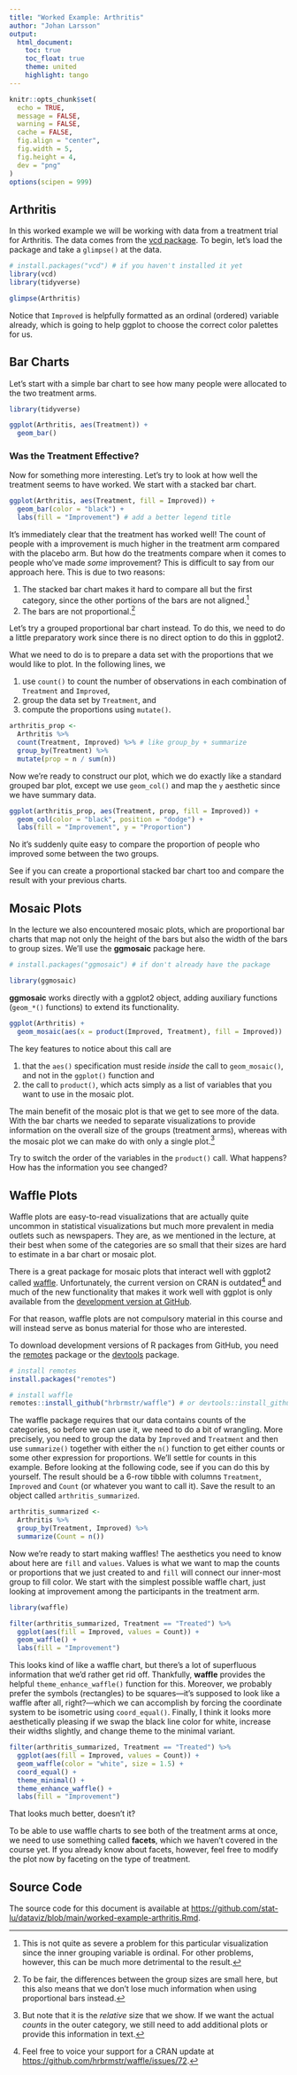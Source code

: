 ```yaml
---
title: "Worked Example: Arthritis"
author: "Johan Larsson"
output:
  html_document:
    toc: true
    toc_float: true
    theme: united
    highlight: tango
---
```


```r
knitr::opts_chunk$set(
  echo = TRUE,
  message = FALSE,
  warning = FALSE,
  cache = FALSE,
  fig.align = "center",
  fig.width = 5,
  fig.height = 4,
  dev = "png"
)
options(scipen = 999)
```

## Arthritis

In this worked example we will be working with data from a treatment trial for
Arthritis. The data comes from the [vcd
package](https://CRAN.R-project.org/package=vcd). To begin, let's load the
package and take a `glimpse()` at the data.

```r
# install.packages("vcd") # if you haven't installed it yet
library(vcd)
library(tidyverse)

glimpse(Arthritis)
```

Notice that `Improved` is helpfully formatted as an ordinal (ordered) variable
already, which is going to help ggplot to choose the correct color palettes for
us.

## Bar Charts

Let's start with a simple bar chart to see how many people were allocated to the
two treatment arms.

```r
library(tidyverse)

ggplot(Arthritis, aes(Treatment)) +
  geom_bar()
```

### Was the Treatment Effective?

Now for something more interesting. Let's try to look at how well the treatment
seems to have worked. We start with a stacked bar chart.

```r
ggplot(Arthritis, aes(Treatment, fill = Improved)) +
  geom_bar(color = "black") +
  labs(fill = "Improvement") # add a better legend title
```

It's immediately clear that the treatment has worked well! The count of people
with a improvement is much higher in the treatment arm compared with the placebo
arm. But how do the treatments compare when it comes to people who've made
*some* improvement? This is difficult to say from our approach here. This
is due to two reasons:

1. The stacked bar chart makes it hard to compare all but the
   first category, since the other portions of the bars are not aligned.^[This
   is not quite as severe a problem for this particular visualization since the
   inner grouping variable is ordinal. For other problems, however, this can
   be much more detrimental to the result.]
2. The bars are not proportional.^[To be fair, the differences between the group
   sizes are small here, but this also means that we don't lose much information
   when using proportional bars instead.]

Let's try a grouped proportional bar chart instead. To do this, we need
to do a little preparatory work since there is no direct option to do this
in ggplot2. 

What we need to do is to prepare a data set with the proportions that we would
like to plot. In the following lines, we

1. use `count()` to count the number of observations in each combination of
   `Treatment` and `Improved`,
2. group the data set by `Treatment`, and
3. compute the proportions using `mutate()`.

```r
arthritis_prop <-
  Arthritis %>%
  count(Treatment, Improved) %>% # like group_by + summarize
  group_by(Treatment) %>%
  mutate(prop = n / sum(n))
```

Now we're ready to construct our plot, which we do exactly like a standard
grouped bar plot, except we use `geom_col()` and map the `y` aesthetic since we
have summary data.

```r
ggplot(arthritis_prop, aes(Treatment, prop, fill = Improved)) +
  geom_col(color = "black", position = "dodge") +
  labs(fill = "Improvement", y = "Proportion")
```

No it's suddenly quite easy to compare the proportion of people who improved
some between the two groups. 

See if you can create a proportional stacked bar chart too and compare the
result with your previous charts.

## Mosaic Plots

In the lecture we also encountered mosaic plots, which are proportional bar
charts that map not only the height of the bars but also the width of the bars
to group sizes. We'll use the **ggmosaic** package here.

```r
# install.packages("ggmosaic") # if don't already have the package

library(ggmosaic)
```

**ggmosaic** works directly with a ggplot2 object,
adding auxiliary functions (`geom_*()` functions) to extend its functionality.

```r
ggplot(Arthritis) +
  geom_mosaic(aes(x = product(Improved, Treatment), fill = Improved))
```

The key features to notice about this call are

1. that the `aes()` specification must reside *inside* the call to
   `geom_mosaic()`, and not in the `ggplot()` function and
2. the call to `product()`, which acts simply as a list of variables that
   you want to use in the mosaic plot.

The main benefit of the mosaic plot is that we get to see more of the data. With
the bar charts we needed to separate visualizations to provide information on
the overall size of the groups (treatment arms), whereas with the mosaic plot we
can make do with only a single plot.^[But note that it is the *relative* size
that we show. If we want the actual *counts* in the outer category, we still
need to add additional plots or provide this information in text.]

Try to switch the order of the variables in the `product()` call. What
happens? How has the information you see changed?

## Waffle Plots

Waffle plots are easy-to-read visualizations that are actually quite uncommon
in statistical visualizations but much more prevalent in media outlets such as
newspapers. They are, as we mentioned in the lecture, at their best when some of
the categories are so small that their sizes are hard to estimate in a
bar chart or mosaic plot.

There is a great package for mosaic plots that interact well with ggplot2 called
[waffle](https://CRAN.R-project.org/package=waffle). Unfortunately, the current
version on CRAN is outdated^[Feel free to voice your support for a CRAN update
at <https://github.com/hrbrmstr/waffle/issues/72>.] and much of the new
functionality that makes it work well with ggplot is only available from the
[development version at GitHub](https://github.com/hrbrmstr/waffle).

For that reason, waffle plots are not compulsory material in this course and
will instead serve as bonus material for those who are interested.

To download development versions of R packages from GitHub, you need the 
[remotes](https://CRAN.R-project.org/package=remotes) package or the
[devtools](https://CRAN.R-project.org/package=devtools) package.

```r
# install remotes
install.packages("remotes")

# install waffle
remotes::install_github("hrbrmstr/waffle") # or devtools::install_github()
```

The waffle package requires that our data contains counts of the categories, so
before we can use it, we need to do a bit of wrangling. More precisely, you need
to group the data by `Improved` and `Treatment` and then use `summarize()`
together with either the `n()` function to get either counts or some other
expression for proportions. We'll settle for counts in this example. Before
looking at the following code, see if you can do this by yourself. The result
should be a 6-row tibble with columns `Treatment`, `Improved` and `Count` (or
whatever you want to call it). Save the result to an object called
`arthritis_summarized`.

```r
arthritis_summarized <-
  Arthritis %>%
  group_by(Treatment, Improved) %>%
  summarize(Count = n())
```

Now we're ready to start making waffles! The aesthetics you need to know about
here are `fill` and `values`. Values is what we want to map the counts or
proportions that we just created to and `fill` will connect our inner-most group
to fill color. We start with the simplest possible waffle chart, just looking at
improvement among the participants in the treatment arm.

```r
library(waffle)

filter(arthritis_summarized, Treatment == "Treated") %>%
  ggplot(aes(fill = Improved, values = Count)) +
  geom_waffle() +
  labs(fill = "Improvement")
```

This looks kind of like a waffle chart, but there's a lot of superfluous
information that we'd rather get rid off. Thankfully, **waffle** provides the
helpful `theme_enhance_waffle()` function for this. Moreover, we probably prefer
the symbols (rectangles) to be squares---it's supposed to look like a waffle
after all, right?---which we can accomplish by forcing the coordinate system to
be isometric using `coord_equal()`. Finally, I think it looks more aesthetically
pleasing if we swap the black line color for white, increase their widths
slightly, and change theme to the minimal variant.

```r
filter(arthritis_summarized, Treatment == "Treated") %>%
  ggplot(aes(fill = Improved, values = Count)) +
  geom_waffle(color = "white", size = 1.5) +
  coord_equal() +
  theme_minimal() +
  theme_enhance_waffle() +
  labs(fill = "Improvement")
```

That looks much better, doesn't it?

To be able to use waffle charts to see both of the treatment arms at once,
we need to use something called **facets**, which we haven't covered in the
course yet. If you already know about facets, however, feel free to 
modify the plot now by faceting on the type of treatment.

## Source Code

The source code for this document is available at
<https://github.com/stat-lu/dataviz/blob/main/worked-example-arthritis.Rmd>.

